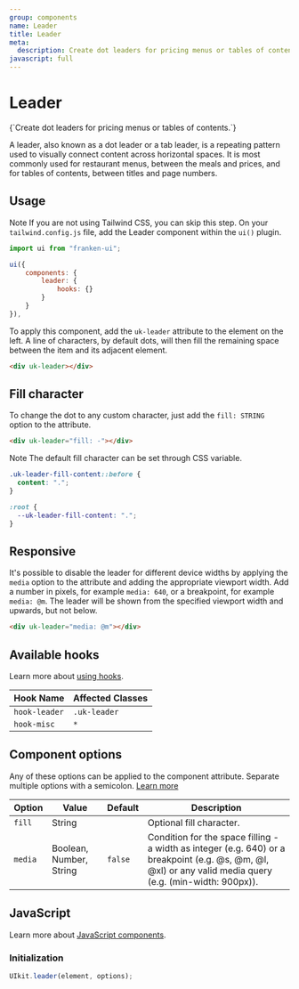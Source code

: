 ```yaml
---
group: components
name: Leader
title: Leader
meta:
  description: Create dot leaders for pricing menus or tables of contents.
javascript: full
---
```



# Leader

<p class="uk-text-lead uk-paragraph">{`Create dot leaders for pricing menus or tables of contents.`}</p>

A leader, also known as a dot leader or a tab leader, is a repeating pattern used to visually connect content across horizontal spaces. It is most commonly used for restaurant menus, between the meals and prices, and for tables of contents, between titles and page numbers.

## Usage

<span class="uk-label uk-label-primary">Note</span> If you are not using Tailwind
CSS, you can skip this step. On your `tailwind.config.js` file, add the Leader component
within the `ui()` plugin.

```javascript
import ui from "franken-ui";

ui({
    components: {
        leader: {
            hooks: {}
        }
    }
}),
```

To apply this component, add the `uk-leader` attribute to the element on the left. A line of characters, by default dots, will then fill the remaining space between the item and its adjacent element.

```html
<div uk-leader></div>
```

<Example component="leader" index={0} />

## Fill character

To change the dot to any custom character, just add the `fill: STRING` option to the attribute.

```html
<div uk-leader="fill: -"></div>
```

<Example component="leader" index={1} />

<span class="uk-label uk-label-primary">Note</span> The default fill character can
be set through CSS variable.

```css
.uk-leader-fill-content::before {
  content: ".";
}

:root {
  --uk-leader-fill-content: ".";
}
```

## Responsive

It's possible to disable the leader for different device widths by applying the `media` option to the attribute and adding the appropriate viewport width. Add a number in pixels, for example `media: 640`, or a breakpoint, for example `media: @m`. The leader will be shown from the specified viewport width and upwards, but not below.

```html
<div uk-leader="media: @m"></div>
```

## Available hooks

Learn more about [using hooks](/docs/hooks).

| Hook Name     | Affected Classes |
| ------------- | ---------------- |
| `hook-leader` | `.uk-leader`     |
| `hook-misc`   | `*`              |

## Component options

Any of these options can be applied to the component attribute. Separate multiple options with a semicolon. [Learn more](/docs/javascript#component-configuration)

| Option  | Value                   | Default | Description                                                                                                                                                |
| ------- | ----------------------- | ------- | ---------------------------------------------------------------------------------------------------------------------------------------------------------- |
| `fill`  | String                  |         | Optional fill character.                                                                                                                                   |
| `media` | Boolean, Number, String | `false` | Condition for the space filling - a width as integer (e.g. 640) or a breakpoint (e.g. @s, @m, @l, @xl) or any valid media query (e.g. (min-width: 900px)). |

## JavaScript

Learn more about [JavaScript components](javascript.md#programmatic-use).

### Initialization

```javascript
UIkit.leader(element, options);
```
